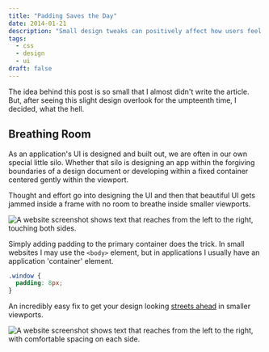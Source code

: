 ```yaml
---
title: "Padding Saves the Day"
date: 2014-01-21
description: "Small design tweaks can positively affect how users feel on your site."
tags:
  - css
  - design
  - ui
draft: false
---
```


The idea behind this post is so small that I almost didn't write the article.
But, after seeing this slight design overlook for the umpteenth time, I decided,
what the hell.

## Breathing Room

As an application's UI is designed and built out, we are often in our own
special little silo. Whether that silo is designing an app within the forgiving
boundaries of a design document or developing within a fixed container centered
gently within the viewport.

Thought and effort go into designing the UI and then that beautiful UI gets
jammed inside a frame with no room to breathe inside smaller viewports.

![A website screenshot shows text that reaches from the left to the right, touching both sides.](padding_iojmyt.webp)

Simply adding padding to the primary container does the trick. In small websites
I may use the `<body>` element, but in applications I usually have an
application 'container' element.

```css
.window {
  padding: 8px;
}
```

An incredibly easy fix to get your design looking [streets ahead][1] in smaller
viewports.

![A website screenshot shows text that reaches from the left to the right, with comfortable spacing on each side.](padding02_ciqekv.webp)

[1]:
  https://youtu.be/rf1GSjo4zSY
  'Streets ahead as defined by Pierce Hawthorne.'

